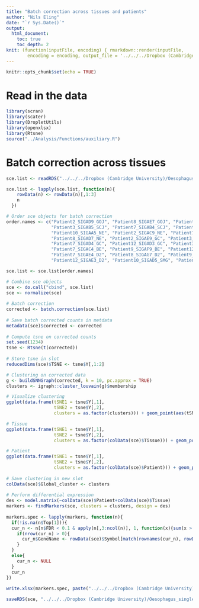 ```yaml
---
title: "Batch correction across tissues and patients"
author: "Nils Eling"
date: "`r Sys.Date()`"
output: 
  html_document:
    toc: true
    toc_depth: 2
knit: (function(inputFile, encoding) { rmarkdown::render(inputFile, 
        encoding = encoding, output_file = '../../../Dropbox (Cambridge University)/Oesophagus_single_cell/Results/Reports/Full_data_batch_correction.html') })
---
```


```r
knitr::opts_chunk$set(echo = TRUE)
```

# Read in the data

```r
library(scran)
library(scater)
library(DropletUtils)
library(openxlsx)
library(Rtsne)
source("../Analysis/Functions/auxiliary.R")
```

# Batch correction across tissues

```r
sce.list <- readRDS("../../../Dropbox (Cambridge University)/Oesophagus_single_cell/High_quality_sce.rds")

sce.list <- lapply(sce.list, function(n){
    rowData(n) <- rowData(n)[,1:3]
    n
  })

# Order sce objects for batch correction
order.names <- c("Patient2_SIGAD9_GOJ", "Patient8_SIGAE7_GOJ", "Patient10_SIGAB5_GOJ",
                 "Patient3_SIGAB5_SCJ", "Patient7_SIGAB4_SCJ", "Patient9_SIGAE9_SCJ",
                 "Patient10_SIGAA5_NE", "Patient2_SIGAC9_NE", "Patient7_SIGAA4_NE",
                 "Patient8_SIGAD7_NE", "Patient2_SIGAE9_GC", "Patient3_SIGAD5_GC",
                 "Patient7_SIGAD4_GC", "Patient12_SIGAD3_GC", "Patient3_SIGAC5_BE",
                 "Patient7_SIGAC4_BE", "Patient9_SIGAF9_BE", "Patient12_SIGAC3_BE",
                 "Patient7_SIGAE4_D2", "Patient8_SIGAG7_D2", "Patient9_SIGAH9_D2",
                 "Patient12_SIGAE3_D2", "Patient10_SIGAD5_SMG", "Patient11_SIGAA4_SMG")

sce.list <- sce.list[order.names]

# Combine sce objects
sce <- do.call("cbind", sce.list)
sce <- normalize(sce)
  
# Batch correction
corrected <- batch.correction(sce.list)
  
# Save batch corrected counts in metdata
metadata(sce)$corrected <- corrected
  
# Compute tsne on corrected counts
set.seed(1234)
tsne <- Rtsne(t(corrected))
  
# Store tsne in slot
reducedDims(sce)$TSNE <- tsne$Y[,1:2]

# Clustering on corrected data
g <- buildSNNGraph(corrected, k = 10, pc.approx = TRUE)
clusters <- igraph::cluster_louvain(g)$membership

# Visualize clustering
ggplot(data.frame(tSNE1 = tsne$Y[,1],
                  tSNE2 = tsne$Y[,2],
                  clusters = as.factor(clusters))) + geom_point(aes(tSNE1, tSNE2, colour = clusters))

# Tissue
ggplot(data.frame(tSNE1 = tsne$Y[,1],
                  tSNE2 = tsne$Y[,2],
                  clusters = as.factor(colData(sce)$Tissue))) + geom_point(aes(tSNE1, tSNE2, colour = clusters))

# Patient
ggplot(data.frame(tSNE1 = tsne$Y[,1],
                  tSNE2 = tsne$Y[,2],
                  clusters = as.factor(colData(sce)$Patient))) + geom_point(aes(tSNE1, tSNE2, colour = clusters))
  
# Save clustering in new slot
colData(sce)$Global_cluster <- clusters
  
# Perform differential expression
des <- model.matrix(~colData(sce)$Patient+colData(sce)$Tissue)
markers <- findMarkers(sce, clusters = clusters, design = des)
  
markers.spec <- lapply(markers, function(n){
  if(!is.na(n$Top[1])){
  cur_n <- n[n$FDR < 0.1 & apply(n[,3:ncol(n)], 1, function(x){sum(x > 0)}) == ncol(n) - 2,]
    if(nrow(cur_n) > 0){
      cur_n$GeneName <- rowData(sce)$Symbol[match(rownames(cur_n), rowData(sce)$ID)]
    }
  }
  else{
    cur_n <- NULL
  }
  cur_n
})
  
write.xlsx(markers.spec, paste("../../../Dropbox (Cambridge University)/Oesophagus_single_cell/Results/Marker_genes/Global/", i, "/Marker_genes.xlsx", sep = ""))

saveRDS(sce, "../../../Dropbox (Cambridge University)/Oesophagus_single_cell/All_corrected_sce.rds")
```

